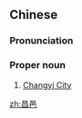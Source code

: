 ==Chinese==
{{zh-forms}}

===Pronunciation===
{{zh-pron
|m=Chāngyì
|c=coeng1 jap1
|cat=pn
}}

===Proper noun===
{{zh-proper noun}}

# [[w:Weifang|Changyi City]]

[[zh:昌邑]]